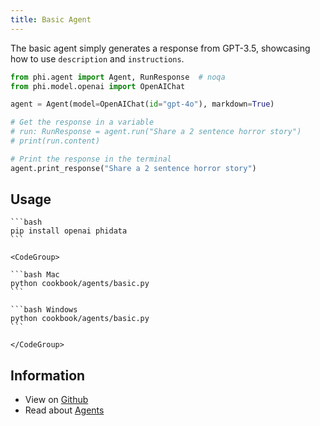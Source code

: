 ```yaml
---
title: Basic Agent
---
```


The basic agent simply generates a response from GPT-3.5, showcasing how to use `description` and `instructions`.

```python
from phi.agent import Agent, RunResponse  # noqa
from phi.model.openai import OpenAIChat

agent = Agent(model=OpenAIChat(id="gpt-4o"), markdown=True)

# Get the response in a variable
# run: RunResponse = agent.run("Share a 2 sentence horror story")
# print(run.content)

# Print the response in the terminal
agent.print_response("Share a 2 sentence horror story")
```

## Usage

<Steps>
  <Snippet file="create-venv-step.mdx" />

  <Step title="Install libraries">

    ```bash
    pip install openai phidata
    ```

  </Step>

  <Step title="Run the agent">

    <CodeGroup>

    ```bash Mac
    python cookbook/agents/basic.py
    ```

    ```bash Windows
    python cookbook/agents/basic.py
    ```

    </CodeGroup>

  </Step>

</Steps>

## Information

- View on [Github](https://github.com/phidatahq/phidata/blob/main/cookbook/agents/basic.py)
- Read about [Agents](/agents/introduction)
